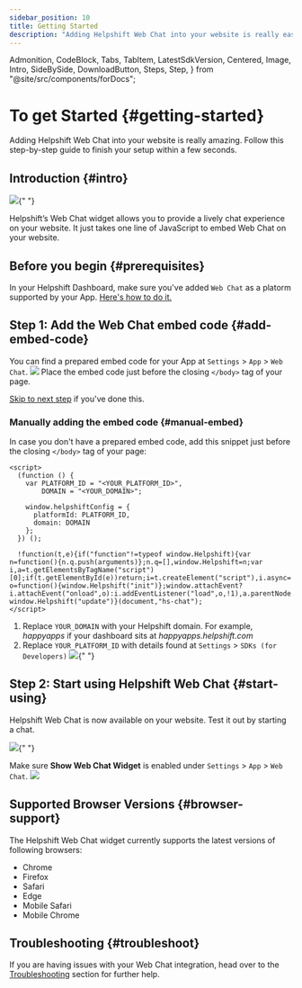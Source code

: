 ```yaml
---
sidebar_position: 10
title: Getting Started
description: "Adding Helpshift Web Chat into your website is really easy. Follow this step-by-step guide to finish your setup within a minute."
---
```


  Admonition,
  CodeBlock,
  Tabs,
  TabItem,
  LatestSdkVersion,
  Centered,
  Image,
  Intro,
  SideBySide,
  DownloadButton,
  Steps,
  Step,
} from "@site/src/components/forDocs";

# To get Started {#getting-started}

<Intro>

Adding Helpshift Web Chat into your website is really amazing. Follow this step-by-step guide to finish your setup within a few seconds.

</Intro>

## Introduction {#intro}

<Image src="/static/books/web-chat/wc-embedded.png" width="major" centered />{" "}

Helpshift’s Web Chat widget allows you to provide a lively chat experience on your website. It just takes one line of JavaScript to embed Web Chat on your website.

## Before you begin {#prerequisites}

In your Helpshift Dashboard, make sure you've added `Web Chat` as a platorm supported by your App. [Here's how to do it.](https://support.helpshift.com/kb/article/web-chat#section-one)

## **Step 1:** Add the Web Chat embed code {#add-embed-code}

You can find a prepared embed code for your App at `Settings` > `App` > `Web Chat`. <Image src="/static/books/web-chat/wc-embed-code.png"  width="full" />
Place the embed code just before the closing `</body>` tag of your page.

[Skip to next step](#start-using) if you've done this.

### Manually adding the embed code {#manual-embed}

In case you don't have a prepared embed code, add this snippet just before the closing `</body>` tag of your page:

```
<script>
  (function () {
    var PLATFORM_ID = "<YOUR_PLATFORM_ID>",
        DOMAIN = "<YOUR_DOMAIN>";

    window.helpshiftConfig = {
      platformId: PLATFORM_ID,
      domain: DOMAIN
    };
  }) ();

  !function(t,e){if("function"!=typeof window.Helpshift){var n=function(){n.q.push(arguments)};n.q=[],window.Helpshift=n;var i,a=t.getElementsByTagName("script")[0];if(t.getElementById(e))return;i=t.createElement("script"),i.async=!0,i.id=e,i.src="https://webchat.helpshift.com/webChat.js";var o=function(){window.Helpshift("init")};window.attachEvent?i.attachEvent("onload",o):i.addEventListener("load",o,!1),a.parentNode.insertBefore(i,a)}else window.Helpshift("update")}(document,"hs-chat");
</script>

```

1. Replace `YOUR_DOMAIN` with your Helpshift domain.
   For example, _happyapps_ if your dashboard sits at _happyapps.helpshift.com_
1. Replace `YOUR_PLATFORM_ID` with details found at `Settings` > `SDKs (for Developers)`
   <Image src="/static/books/web-chat/wc-embed-sdk.png" width="full" />{" "}

## **Step 2:** Start using Helpshift Web Chat {#start-using}

Helpshift Web Chat is now available on your website. Test it out by starting a chat.

<Image src="/static/books/web-chat/wc-embed-success.png" width="full" />{" "}

<Admonition type="info" title="Note">

Make sure **Show Web Chat Widget** is enabled under `Settings` > `App` > `Web Chat`. <Image src="/static/books/web-chat/wc-enable-show.png"  width="full" />

</Admonition>

## Supported Browser Versions {#browser-support}

The Helpshift Web Chat widget currently supports the latest versions of following browsers:

- Chrome
- Firefox
- Safari
- Edge
- Mobile Safari
- Mobile Chrome

## Troubleshooting {#troubleshoot}

If you are having issues with your Web Chat integration, head over to the [Troubleshooting](/web-chat/troubleshooting) section for further help.
